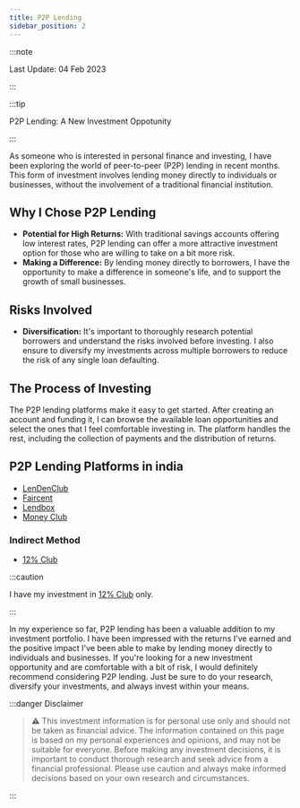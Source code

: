 ```yaml
---
title: P2P Lending
sidebar_position: 2
---
```

:::note

Last Update: 04 Feb 2023

:::


:::tip

P2P Lending: A New Investment Oppotunity

:::

As someone who is interested in personal finance and investing, I have been exploring the world of peer-to-peer (P2P) lending in recent months. 
This form of investment involves lending money directly to individuals or businesses, without the involvement of a traditional financial institution.

## Why I Chose P2P Lending
* **Potential for High Returns:** With traditional savings accounts offering low interest rates, P2P lending can offer a more attractive investment option for those who are willing to take on a bit more risk.
* **Making a Difference:** By lending money directly to borrowers, I have the opportunity to make a difference in someone's life, and to support the growth of small businesses.

## Risks Involved
* **Diversification:** It's important to thoroughly research potential borrowers and understand the risks involved before investing. I also ensure to diversify my investments across multiple borrowers to reduce the risk of any single loan defaulting.

## The Process of Investing
The P2P lending platforms make it easy to get started. After creating an account and funding it, I can browse the available loan opportunities and select the ones that I feel comfortable investing in. The platform handles the rest, including the collection of payments and the distribution of returns.

## P2P Lending Platforms in india
* [LenDenClub](https://www.lendenclub.com/)
* [Faircent](https://www.faircent.com/)
* [Lendbox](https://www.lendbox.in/)
* [Money Club](https://moneyclubber.com/)

### Indirect Method
* [12% Club](https://twelve.club/)

:::caution

I have my investment in [12% Club](https://bharatpe.app.link/ZWFnRs0b9wb) only.

:::

In my experience so far, P2P lending has been a valuable addition to my investment portfolio. 
I have been impressed with the returns I've earned and the positive impact I've been able to make by lending money directly to individuals and businesses. 
If you're looking for a new investment opportunity and are comfortable with a bit of risk, I would definitely recommend considering P2P lending. 
Just be sure to do your research, diversify your investments, and always invest within your means.

:::danger Disclaimer

> :warning: This investment information is for personal use only and should not be taken as financial advice. 
The information contained on this page is based on my personal experiences and opinions, and may not be suitable for everyone. 
Before making any investment decisions, it is important to conduct thorough research and seek advice from a financial professional. 
Please use caution and always make informed decisions based on your own research and circumstances.

:::